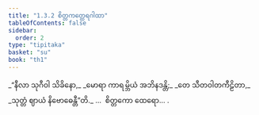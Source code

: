```yaml
---
title: "1.3.2 စိတ္တကတ္ထေရဂါထာ"
tableOfContents: false
sidebar:
  order: 2
type: "tipitaka"
basket: "su"
book: "th1"
---
```



<DynamicBreadcrumb />

<Division number="22" book="th1" e="ch" v="19" p="225">

<Paragraph number="52" type="verses" book="th1">
_“နီလာ သုဂီဝါ သိခိနော,_  
_မောရာ ကာရမ္ဘိယံ အဘိနဒန္တိ;_  
_တေ သီတဝါတကီဠိတာ,_  
_သုတ္တံ ဈာယံ နိဗောဓေန္တီ”တိ._  


</Paragraph>
</Division>

<Paragraph number="53" type="center" book="th1">
…  စိတ္တကော ထေရော… .
</Paragraph>